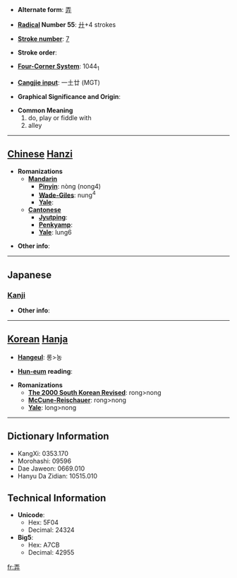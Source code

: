 * '''Alternate form''': [[弄]]

* '''[[Wiktionary:Chinese radical index| Radical]] Number 55''': [[Wiktionary:Chinese radical index 廾|廾]]+4 strokes

* '''[[Wiktionary:Chinese total strokes index|Stroke number]]''': [[Wiktionary:Chinese total strokes index 7|7]]

* '''Stroke order''': 

* '''[[Wiktionary:Chinese four corner index|Four-Corner System]]''': 1044<sub>1</sub>

* '''[[Wiktionary:Chinese Cangjie index|Cangjie input]]''': 一土廿 (MGT)

* '''Graphical Significance and Origin''': 

* '''Common Meaning'''
*#do, play or fiddle with
*# alley


----

== [[Chinese]] [[Hanzi]] ==

* '''Romanizations'''
** '''[[Mandarin]]'''
*** '''[[Pinyin]]''': nòng (nong4)
*** '''[[Wade-Giles]]''': nung<sup>4</sup>
*** '''[[Yale]]''': 
** '''[[Cantonese]]'''
*** '''[[Jyutping]]''':
*** '''[[Penkyamp]]''': 
*** '''[[Yale]]''': lung6

* '''Other info''': 

----

==Japanese==
===[[Kanji]]===
{{kanji|on readings=[[ろう]] (rō)
|kun readings=[[もてあそぶ]] (moteasobu), [[たわむれる]] (tawamureru)
}}

* '''Other info''':  

----

== [[Korean]] [[Hanja]] ==

* '''[[Hangeul]]''': 롱>농

* '''[[Hun-eum]] reading''': 

* '''Romanizations'''
** '''[[The 2000 South Korean Revised Romanization|The 2000 South Korean Revised]]''': rong>nong
** '''[[McCune-Reischauer]]''': rong>nong
** '''[[Yale]]''': long>nong

----

== Dictionary Information ==

* KangXi: 0353.170
* Morohashi: 09596
* Dae Jaweon: 0669.010
* Hanyu Da Zidian: 10515.010

== Technical Information ==

* '''Unicode''':
** Hex: 5F04
** Decimal: 24324
* '''Big5''':
** Hex: A7CB
** Decimal: 42955

[[fr:弄]]